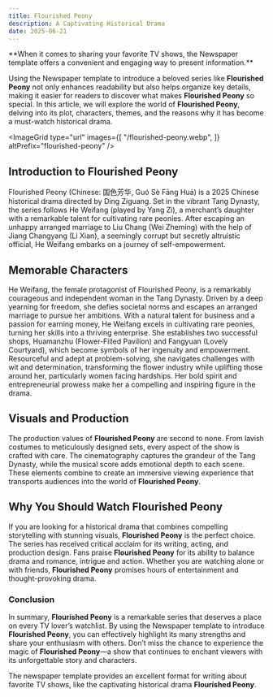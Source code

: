 ```yaml
---
title: Flourished Peony
description: A Captivating Historical Drama
date: 2025-06-21
---
```



<Callout type="success">
  **When it comes to sharing your favorite TV shows, the Newspaper template offers a convenient and engaging way to present information.**
</Callout>

Using the Newspaper template to introduce a beloved series like **Flourished Peony** not only enhances readability but also helps organize key details, making it easier for readers to discover what makes **Flourished Peony** so special. In this article, we will explore the world of **Flourished Peony**, delving into its plot, characters, themes, and the reasons why it has become a must-watch historical drama.

<ImageGrid 
type="url"
images={[
  "/flourished-peony.webp", 
  ]} 
altPrefix="flourished-peony"
/>

## Introduction to Flourished Peony

Flourished Peony (Chinese: 国色芳华, Guó Sè Fāng Huá) is a 2025 Chinese historical drama directed by Ding Ziguang. Set in the vibrant Tang Dynasty, the series follows He Weifang (played by Yang Zi), a merchant’s daughter with a remarkable talent for cultivating rare peonies. After escaping an unhappy arranged marriage to Liu Chang (Wei Zheming) with the help of Jiang Changyang (Li Xian), a seemingly corrupt but secretly altruistic official, He Weifang embarks on a journey of self-empowerment.

## Memorable Characters

He Weifang, the female protagonist of Flourished Peony, is a remarkably courageous and independent woman in the Tang Dynasty. Driven by a deep yearning for freedom, she defies societal norms and escapes an arranged marriage to pursue her ambitions. With a natural talent for business and a passion for earning money, He Weifang excels in cultivating rare peonies, turning her skills into a thriving enterprise. She establishes two successful shops, Huamanzhu (Flower-Filled Pavilion) and Fangyuan (Lovely Courtyard), which become symbols of her ingenuity and empowerment. Resourceful and adept at problem-solving, she navigates challenges with wit and determination, transforming the flower industry while uplifting those around her, particularly women facing hardships. Her bold spirit and entrepreneurial prowess make her a compelling and inspiring figure in the drama.

## Visuals and Production

The production values of **Flourished Peony** are second to none. From lavish costumes to meticulously designed sets, every aspect of the show is crafted with care. The cinematography captures the grandeur of the Tang Dynasty, while the musical score adds emotional depth to each scene. These elements combine to create an immersive viewing experience that transports audiences into the world of **Flourished Peony**.

## Why You Should Watch Flourished Peony

If you are looking for a historical drama that combines compelling storytelling with stunning visuals, **Flourished Peony** is the perfect choice. The series has received critical acclaim for its writing, acting, and production design. Fans praise **Flourished Peony** for its ability to balance drama and romance, intrigue and action. Whether you are watching alone or with friends, **Flourished Peony** promises hours of entertainment and thought-provoking drama.

### Conclusion

In summary, **Flourished Peony** is a remarkable series that deserves a place on every TV lover’s watchlist. By using the Newspaper template to introduce **Flourished Peony**, you can effectively highlight its many strengths and share your enthusiasm with others. Don’t miss the chance to experience the magic of **Flourished Peony**—a show that continues to enchant viewers with its unforgettable story and characters.

The newspaper template provides an excellent format for writing about favorite TV shows, like the captivating historical drama **Flourished Peony**. 













